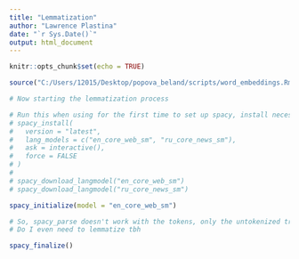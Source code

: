```yaml
---
title: "Lemmatization"
author: "Lawrence Plastina"
date: "`r Sys.Date()`"
output: html_document
---
```


```r
knitr::opts_chunk$set(echo = TRUE)

source("C:/Users/12015/Desktop/popova_beland/scripts/word_embeddings.Rmd")
```

```r
# Now starting the lemmatization process

# Run this when using for the first time to set up spacy, install necessary lang models
# spacy_install(
#   version = "latest",
#   lang_models = c("en_core_web_sm", "ru_core_news_sm"),
#   ask = interactive(),
#   force = FALSE
# )
# 
# spacy_download_langmodel("en_core_web_sm")
# spacy_download_langmodel("ru_core_news_sm")

spacy_initialize(model = "en_core_web_sm")

# So, spacy_parse doesn't work with the tokens, only the untokenized trump corpus
# Do I even need to lemmatize tbh

spacy_finalize()
```
